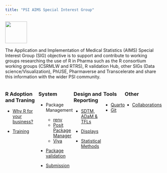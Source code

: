 ```yaml
---
title: "PSI AIMS Special Interest Group"
---
```


![](images/AIMS%20Logo.png){fig-alt="AIMS logo, a computer with PSI and R logos" width="70"}

The Application and Implementation of Medical Statistics (AIMS) Special Interest Group (SIG) objective is to support and contribute to working groups researching the use of R in Pharma such as the R consortium working groups (CSRMLW and RTRS), R validation Hub, other SIGs (Data science/Visualization), PhUSE, Pharmaverse and Transcelerate and share this information with the wider PSI community.

::: {style="display: flex;"}
::: long-hex
### R Adoption and Traning

-   [Why R for your business?](https://psiaims.github.io/website/why-r.html)

-   [Training](https://psiaims.github.io/website/02R-tist.htm)
:::

::: long-hex
### System

-   Package Management

    -   [renv](https://rstudio.github.io/renv/articles/renv.html)
    -   [Posit Package Manager](https://posit.co/products/enterprise/package-manager/)
    -   [Viya](https://www.sas.com/en_gb/software/viya.html)

-   [Package validation](https://www.pharmar.org/)

-   [Submission](https://rconsortium.github.io/r-submission-site/)
:::

::: long-hex
### Design and Reporting
-   [SDTM, ADaM & TFLs](https://pharmaverse.org/e2eclinical/)

-   [Displays](https://rconsortium.github.io/rtrs-wg/)

-   [Statistical Methods](https://psiaims.github.io/CAMIS/)

:::

::: long-hex 
### Tools
-   [Quarto](https://quarto.org)
-   [Git](https://docs.github.com/en/get-started/quickstart/hello-world)

:::

::: long-hex 
### Other
-   [Collaborations](https://psiaims.github.io/website/rcollaborations.html)
:::


:::
